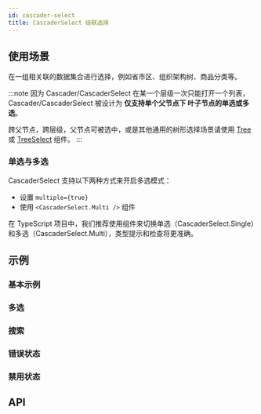 ```yaml
---
id: cascader-select
title: CascaderSelect 级联选择
---
```



## 使用场景

在一组相关联的数据集合进行选择，例如省市区、组织架构树、商品分类等。

:::note
因为 Cascader/CascaderSelect 在某一个层级一次只能打开一个列表，Cascader/CascaderSelect 被设计为 **仅支持单个父节点下 叶子节点的单选或多选**。

跨父节点，跨层级，父节点可被选中，或是其他通用的树形选择场景请使用 [Tree](tree) 或 [TreeSelect](tree-select) 组件。
:::

### 单选与多选

CascaderSelect 支持以下两种方式来开启多选模式：

- 设置 `multiple={true}`
- 使用 `<CascaderSelect.Multi />` 组件

在 TypeScript 项目中，我们推荐使用组件来切换单选（CascaderSelect.Single）和多选（CascaderSelect.Multi），类型提示和检查将更准确。

## 示例

### 基本示例

<Story fn={stories.Basic} />

### 多选

<Story fn={stories.Multiple} />

### 搜索

<Story fn={stories.Search} />

### 错误状态

<Story fn={stories.Status} />

### 禁用状态

<Story fn={stories.Disabled} />

## API

<PropsTable component={CascaderSelect} />
